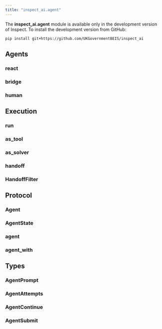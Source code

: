 ```yaml
---
title: "inspect_ai.agent"
---
```


::: {.callout-note}
The **inspect_ai.agent** module is available only in the development version of Inspect. To install the development version from GitHub:

``` bash
pip install git+https://github.com/UKGovernmentBEIS/inspect_ai
```
:::

## Agents

### react
### bridge
### human

## Execution

### run
### as_tool
### as_solver
### handoff
### HandoffFilter

## Protocol

### Agent
### AgentState
### agent
### agent_with

## Types

### AgentPrompt
### AgentAttempts
### AgentContinue
### AgentSubmit

